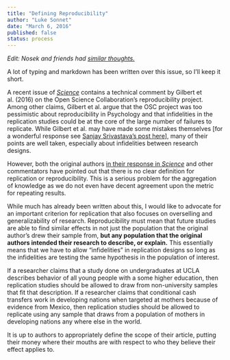 ```yaml
---
title: "Defining Reproducibility"
author: "Luke Sonnet"
date: "March 6, 2016"
published: false
status: process
---
```


*Edit: Nosek and friends had [similar thoughts.](http://retractionwatch.com/2016/03/07/lets-not-mischaracterize-replication-studies-authors/)*

A lot of typing and markdown has been written over this issue, so I'll keep it short.

A recent issue of [*Science*](http://science.sciencemag.org/content/351/6277) contains a technical comment by Gilbert et al. (2016) on the Open Science Collaboration's reproducibility project. Among other claims, Gilbert et al. argue that the OSC project was too pessimistic about reproducibility in Psychology and that infidelities in the replication studies could be at the core of the large number of failures to replicate. While Gilbert et al. may have made some mistakes themselves [for a wonderful response see [Sanjay Srivastava's post here](https://t.co/TkozjzeOei)], many of their points are well taken, especially about infidelities between research designs.

However, both the original authors [in their response in *Science*](http://science.sciencemag.org/content/351/6277/1037.3.full) and other commentators have pointed out that there is no clear definition for replication or reproducibility. This is a serious problem for the aggregation of knowledge as we do not even have decent agreement upon the metric for repeating results.

While much has already been written about this, I would like to advocate for an important criterion for replication that also focuses on overselling and generalizability of research. Reproducibility must mean that future studies are able to find similar effects in not just the population that the original author's drew their sample from, **but any population that the original authors intended their research to describe, or explain.** This essentially means that we have to allow "infidelities" in replication designs so long as the infidelities are testing the same hypothesis in the population of interest.

If a researcher claims that a study done on undergraduates at UCLA describes behavior of all young people with a some higher education, then replication studies should be allowed to draw from non-university samples that fit that description. If a researcher claims that conditional cash transfers work in developing nations when targeted at mothers because of evidence from Mexico, then replication studies should be allowed to replicate using any sample that draws from a population of mothers in developing nations any where else in the world.

It is up to authors to appropriately define the scope of their article, putting their money where their mouths are with respect to who they believe their effect applies to.
